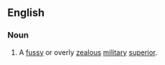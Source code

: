 ==English==

===Noun===
{{en-noun|bags of rations}}

# {{lb|en|slang|dated|World War I}} A [[fussy]] or overly [[zealous]] [[military]] [[superior]].